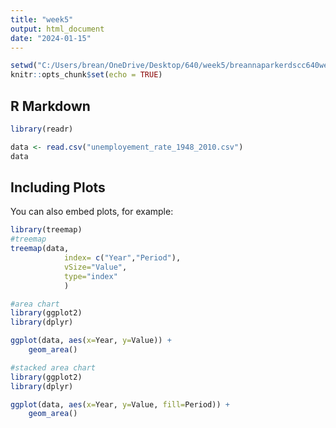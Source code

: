 ```yaml
---
title: "week5"
output: html_document
date: "2024-01-15"
---
```


```r
setwd("C:/Users/brean/OneDrive/Desktop/640/week5/breannaparkerdscc640week5")
knitr::opts_chunk$set(echo = TRUE)
```

## R Markdown


```r
library(readr)

data <- read.csv("unemployement_rate_1948_2010.csv")
data


```

## Including Plots

You can also embed plots, for example:

```r
library(treemap)
#treemap
treemap(data,
            index= c("Year","Period"),
            vSize="Value",
            type="index"
            )

```

```r

#area chart
library(ggplot2)
library(dplyr)

ggplot(data, aes(x=Year, y=Value)) + 
    geom_area()

```

```r
#stacked area chart
library(ggplot2)
library(dplyr)

ggplot(data, aes(x=Year, y=Value, fill=Period)) + 
    geom_area()

```

